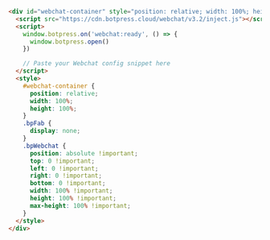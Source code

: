 ```html {8} [expandable]
<div id="webchat-container" style="position: relative; width: 100%; height: 100%;">
  <script src="https://cdn.botpress.cloud/webchat/v3.2/inject.js"></script>
  <script>
    window.botpress.on('webchat:ready', () => {
      window.botpress.open()
    })

    // Paste your Webchat config snippet here
  </script>
  <style>
    #webchat-container {
      position: relative;
      width: 100%;
      height: 100%;
    }
    .bpFab {
      display: none;
    }
    .bpWebchat {
      position: absolute !important;
      top: 0 !important;
      left: 0 !important;
      right: 0 !important;
      bottom: 0 !important;
      width: 100% !important;
      height: 100% !important;
      max-height: 100% !important;
    }
  </style>
</div>
```
